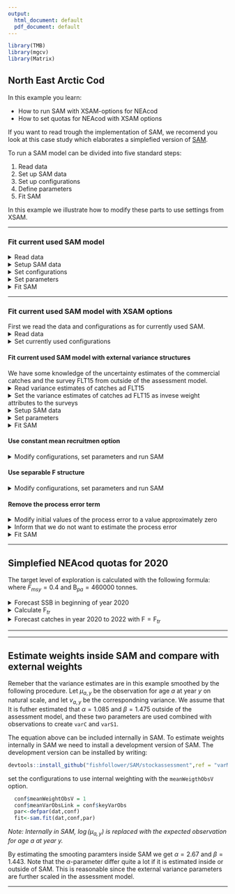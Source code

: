 ```yaml
---
output:
  html_document: default
  pdf_document: default
---
```

```r
library(TMB)
library(mgcv)
library(Matrix)
```


## **North East Arctic Cod** 
In this example you learn:

* How to run SAM with XSAM-options for NEAcod
* How to set quotas for NEAcod with XSAM options

If you want to read trough the implementation of SAM, we recomend you look at this case study which elaborates a simplefied version of [SAM](https://github.com/skaug/tmb-case-studies/tree/master/SAM).


To run a SAM model can be divided into five standard steps:

1. Read data
2. Set up SAM data
3. Set up configurations
4. Define parameters
5. Fit SAM

In this example we illustrate how to modify these parts to use settings from XSAM.

***
### Fit current used SAM model

<details>  
  <summary>Read data</summary>
```r
  cn<-read.ices("data/NEAcod/cn.dat")
  cw<-read.ices("data/NEAcod/cw.dat")
  dw<-read.ices("data/NEAcod/dw.dat")
  lf<-read.ices("data/NEAcod/lf.dat")
  lw<-read.ices("data/NEAcod/lw.dat")
  mo<-read.ices("data/NEAcod/mo.dat")
  nm<-read.ices("data/NEAcod/nm.dat")
  pf<-read.ices("data/NEAcod/pf.dat")
  pm<-read.ices("data/NEAcod/pm.dat")
  sw<-read.ices("data/NEAcod/sw.dat")
  surveys<-read.ices("data/NEAcod/survey.dat")
```
</details>

<details>  
  <summary>Setup SAM data</summary>
```r
  dat<-setup.sam.data(surveys=surveys,
                      residual.fleet=cn, 
                      prop.mature=mo, 
                      stock.mean.weight=sw, 
                      catch.mean.weight=cw, 
                      dis.mean.weight=dw, 
                      land.mean.weight=lw,
                      prop.f=pf, 
                      prop.m=pm, 
                      natural.mortality=nm, 
                      land.frac=lf)
```
</details>

<details>  
  <summary>Set configurations</summary>
```r
  conf<-loadConf(dat,"scripts/NEAcod/model.cfg", patch=TRUE)
```
</details>

<details>  
  <summary>Set parameters</summary>
```r
  par<-defpar(dat,conf)
```
</details>

<details>  
  <summary>Fit SAM</summary>
```r
  fit<-sam.fit(dat,conf,par)
```
</details>


***

### Fit current used SAM model with XSAM options
First we read the data and configurations as for currently used SAM.
<details>  
  <summary>Read data</summary>
```r
  cn<-read.ices("data/NEAcod/cn.dat")
  cw<-read.ices("data/NEAcod/cw.dat")
  dw<-read.ices("data/NEAcod/dw.dat")
  lf<-read.ices("data/NEAcod/lf.dat")
  lw<-read.ices("data/NEAcod/lw.dat")
  mo<-read.ices("data/NEAcod/mo.dat")
  nm<-read.ices("data/NEAcod/nm.dat")
  pf<-read.ices("data/NEAcod/pf.dat")
  pm<-read.ices("data/NEAcod/pm.dat")
  sw<-read.ices("data/NEAcod/sw.dat")
  surveys<-read.ices("data/NEAcod/survey.dat")
```
</details>

<details>  
  <summary>Set currently used configurations</summary>
```r
  conf<-loadConf(dat,"scripts/NEAcod/model.cfg", patch=TRUE)
```
</details>

#### Fit current used SAM model with external variance structures
We have some knowledge of the uncertainty estimates of the commercial catches and the survey FLT15 from outside of the assessment model. 
<details>  
  <summary>Read variance estimates of catches ad FLT15</summary>
```r
  varC = as.matrix(read.table("data/NEAcod/variances/varCatch.txt", sep = " "))
  varS1 = as.matrix(read.table("data/NEAcod/variances/varFLT15Cod.txt", sep = " "))
```
</details>

<details>  
  <summary>Set the variance estimates of catches ad FLT15 as invese weight attributes to the surveys</summary>
```r
  attributes(cn)$weight = 1/varC
  attributes(surveys[[1]])$weight = 1/varS1
```
</details>

<details>  
  <summary>Setup SAM data</summary>
```r
  dat<-setup.sam.data(surveys=surveys,
                      residual.fleet=cn, 
                      prop.mature=mo, 
                      stock.mean.weight=sw, 
                      catch.mean.weight=cw, 
                      dis.mean.weight=dw, 
                      land.mean.weight=lw,
                      prop.f=pf, 
                      prop.m=pm, 
                      natural.mortality=nm, 
                      land.frac=lf)
```
  <em>Note: The external variance estimates of the catches and FLT15 are now included in `dat$weigth`.</em>
</details>

<details>  
  <summary>Set parameters</summary>
```r
  par<-defpar(dat,conf)
```
</details>

<details>  
  <summary>Fit SAM</summary>
```r
  fit<-sam.fit(dat,conf,par)
```
</details>


#### Use constant mean recruitmen option

<details>  
  <summary>Modify configurations, set parameters and run SAM</summary>
```r
  conf$stockRecruitmentModelCode = 3
  par<-defpar(dat,conf)
  fit<-sam.fit(dat,conf,par)
```
  <em>Note: The function `defpar(dat,conf)` sees that we want to use the mean recruitmen option, and set parameters accordingly. We are also able to select breakpoints were we say that there can be different mean recruitment before and after given years. Such break points can be included in `conf$constRecBreaks`</em>
</details>

#### Use separable F structure

<details>  
  <summary>Modify configurations, set parameters and run SAM</summary>
```r
  conf$corFlag = 3
  par<-defpar(dat,conf)
  fit3<-sam.fit(dat,conf,par)
```
  <em>Note: The function `defpar(dat,conf)` sees that we want to use the separable structure for fishing mortality, and set parameters accordingly.</em>
</details>

#### Remove the process error term

<details>  
  <summary>Modify initial values of the process error to a value approximately zero</summary>
```r
  par$logSdLogN = c(-0.35,-6)
```
</details>

<details>  
  <summary>Inform that we do not want to estimate the process error</summary>
```r
  map = list(logSdLogN = as.factor(c(0,NA)))
```
</details>

<details>  
  <summary>Fit SAM</summary>
```r
  fit<-sam.fit(dat,conf,par,map = map)
```
  <em>Note: The `map` variable informs `sam.fit` that the process error are to be kept to its initial value, which is approximately zero.</em>
</details>





***

## Simplefied NEAcod quotas for 2020
The target level of exploration is calculated with the following formula:
\begin{align}
  F_{tr}=
  \begin{cases}
  \frac{\text{SSB}}{B_{pa}} F_{msy} ,& \text{if } \text{SSB} \leq B_{pa}  \\
  F_{msy} ,& \text{if } \text{B}_{pa} < \text{SSB} \leq 2B_{pa}  \\
  F_{msy} (1+0.5\frac{\text{SSB} - 2\text{B}_{pa}}{\text{B}_{pa}}) ,& \text{if } 2\text{B}_{pa} < \text{SSB} \leq 3B_{pa}  \\
  1.5F_{msy} ,& \text{if }  3\text{B}_{pa} \leq \text{SSB} 
  \end{cases}
\end{align}
where $F_{msy} = 0.4$ and $\text{B}_{pa} = 460000$ tonnes.

<details>  
  <summary>Forecast SSB in beginning of year 2020</summary>
The estimated catch in 2019 is 697 kt, and we can forcast the SSB in 2020 with use of the `forecast` function in SAM.
```r
  set.seed(12345)
  forecast(fit,catchval = c(697000,0,0,0))
```
This gives an estimated SSB of 1386647. 

</details>


<details>  
  <summary>Calculate $\text{F}_{tr}$</summary>
  Since the estimated SSB in year 2020 is 1386647, we have that $F_{tr} = 1.5\text{F}_{msy} = 0.6$
</details>

<details>  
  <summary>Forecast catches in year 2020 to 2022 with $\text{F} = \text{F}_{tr}$</summary>
 We can then forecast the catches with $\text{F} = \text{F}_{tr} =  0.6$ in years 2020,2021 and 2022 with the `forecast` function in SAM:

```r
  set.seed(12345)
  forecast(fit,catchval = c(697000,NA,NA,NA), fval = c(NA,0.6,0.6,0.6))
```

The average catch in years 2020 to 2022 is 778270 tonns of cod, which is used as the quota advice.
</details>

  
***


***

## Estimate weights inside SAM and compare with external weights

Remeber that the variance estimates are in this example smoothed by the following procedure. Let $\mu_{a,y}$ be the observation for age $a$ at year $y$ on natural scale, and let $v_{a,y}$ be the correspondning variance. We assume that
\begin{align}
\log v_{a,y} = \alpha + \beta \log(\mu_{a,y}). 
\end{align}
It is futher estimated that $\alpha = 1.085$ and $\beta = 1.475$ outside of the assessment model, and these two parameters are used combined with observations to create `varC` and `varS1`.

The equation above can be included internally in SAM. To estimate weights internally in SAM we need to install a development version of SAM. The development version can be installed by writing:

```r
devtools::install_github("fishfollower/SAM/stockassessment",ref = "varMeanLink")
```

set the configurations to use internal weighting with the `meanWeigthObsV` option.

```r
  conf$meanWeightObsV = 1
  conf$meanVarObsLink = conf$keyVarObs
  par<-defpar(dat,conf)
  fit<-sam.fit(dat,conf,par)
```
<em>Note: Internally in SAM, $\log(\mu_{a,y})$ is replaced with the expected observation for age $a$ at year $y$.</em>

By estimating the smooting paramters inside SAM we get $\alpha = 2.67$ and $\beta = 1.443$. Note that the $\alpha$-parameter differ quite a lot if it is estimated inside or outside of SAM. This is reasonable since the external variance parameters are further scaled in the assessment model. 


***



